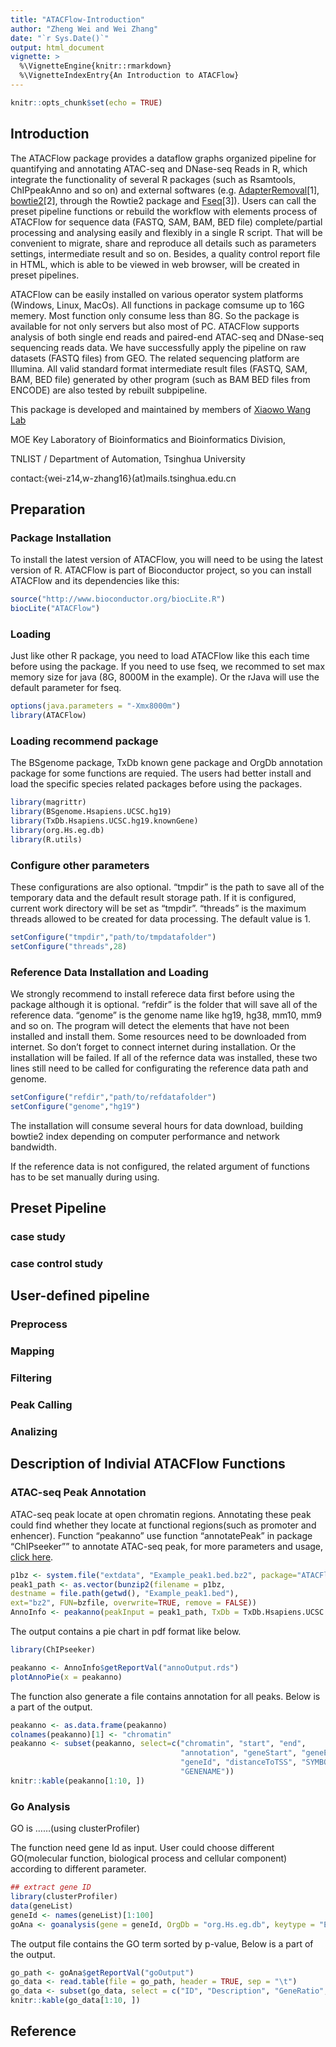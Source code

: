 ```yaml
---
title: "ATACFlow-Introduction"
author: "Zheng Wei and Wei Zhang"
date: "`r Sys.Date()`"
output: html_document
vignette: >
  %\VignetteEngine{knitr::rmarkdown}
  %\VignetteIndexEntry{An Introduction to ATACFlow}
---
```


```r
knitr::opts_chunk$set(echo = TRUE)
```

## Introduction

The ATACFlow package provides a dataflow graphs organized pipeline 
for quantifying and annotating ATAC-seq and DNase-seq Reads in R,
which integrate the functionality of several R packages 
(such as Rsamtools, ChIPpeakAnno and so on) and external softwares 
(e.g. [AdapterRemoval](https://github.com/MikkelSchubert/adapterremoval)[1], [bowtie2](http://bowtie-bio.sourceforge.net/bowtie2/index.shtml)[2], 
through the Rowtie2 package and 
[Fseq](http://fureylab.web.unc.edu/software/fseq)[3]). 
Users can call the preset pipeline functions or 
rebuild the workflow with elements process of ATACFlow
for sequence data (FASTQ, SAM, BAM, BED file) complete/partial processing 
and analysing easily and flexibly in a single R script.
That will be convenient to migrate, share and reproduce all 
details such as parameters settings, intermediate result and so on.
Besides, a quality control report file in HTML, 
which is able to be viewed in web browser,
will be created in preset pipelines.

ATACFlow can be easily installed on various operator system platforms
(Windows, Linux, MacOs). All functions in package comsume up to 16G memery.
Most function only consume less than 8G. So the package is available for 
not only servers but also  most of PC.
ATACFlow supports analysis of both single end reads and
paired-end ATAC-seq and DNase-seq sequencing reads data.
We have successfully apply the pipeline on 
raw datasets (FASTQ files) from GEO. 
The related sequencing platform are Illumina.
All valid standard format intermediate result files
(FASTQ, SAM, BAM, BED file) generated
by other program (such as BAM BED files from ENCODE) 
are also tested by rebuilt subpipeline.


This package is developed and maintained by members of 
[Xiaowo Wang Lab](http://bioinfo.au.tsinghua.edu.cn/member/xwwang)

MOE Key Laboratory of Bioinformatics and Bioinformatics Division, 

TNLIST / Department of Automation, Tsinghua University

contact:{wei-z14,w-zhang16}(at)mails.tsinghua.edu.cn

## Preparation

### Package Installation

To install the latest version of ATACFlow, you will need to be using the
latest version of R. ATACFlow is part of Bioconductor project, 
so you can install ATACFlow and its dependencies like this:

```r
source("http://www.bioconductor.org/biocLite.R")
biocLite("ATACFlow")
```

### Loading

Just like other R package, 
you need to load ATACFlow like this each time before using the package.
If you need to use fseq, 
we recommed to set max memory size for java (8G, 8000M in the example).
Or the rJava will use the default parameter for fseq.

```r
options(java.parameters = "-Xmx8000m")
library(ATACFlow)
```

### Loading recommend package

The BSgenome package, TxDb known gene package and OrgDb annotation package
for some functions are requied. The users had better install and
load the specific species related packages before using the packages.

```r
library(magrittr)
library(BSgenome.Hsapiens.UCSC.hg19)
library(TxDb.Hsapiens.UCSC.hg19.knownGene)
library(org.Hs.eg.db)
library(R.utils)
```


### Configure other parameters

These configurations are also optional. 
"tmpdir" is the path to save all of the temporary data and
the default result storage path. If it is configured,
current work directory will be set as "tmpdir".
"threads" is the maximum threads allowed to 
be created for data processing.
The default value is 1.


```r
setConfigure("tmpdir","path/to/tmpdatafolder")
setConfigure("threads",28)
```

### Reference Data Installation and Loading

We strongly recommend to install referece data first before using the package
although it is optional. 
"refdir" is the folder that will save all of the reference data.
"genome" is the genome name like hg19, hg38, mm10, mm9 and so on.
The program will detect the elements that have not been installed and install them.
Some resources need to be downloaded from internet. 
So don't forget to connect internet during installation.
Or the installation will be failed.
If all of the refernce data was installed, 
these two lines still need to be called 
for configurating the reference data path and genome. 

```r
setConfigure("refdir","path/to/refdatafolder")
setConfigure("genome","hg19")
```

The installation will consume several hours for data download,
building bowtie2 index depending on computer performance and 
network bandwidth. 

If the reference data is not configured, 
the related argument of functions has to be set manually during using. 


## Preset Pipeline

### case study


### case control study



## User-defined pipeline 

### Preprocess

### Mapping

### Filtering

### Peak Calling

### Analizing

## Description of Indivial ATACFlow Functions


### ATAC-seq Peak Annotation
ATAC-seq peak locate at open chromatin regions. Annotating these peak could find whether they locate at functional regions(such as promoter and enhencer). Function "peakanno" use  function "annotatePeak" in package "ChIPseeker"" to annotate ATAC-seq peak, for more parameters and usage, [click here](https://bioconductor.org/packages/release/bioc/html/clusterProfiler.html).


```r
p1bz <- system.file("extdata", "Example_peak1.bed.bz2", package="ATACFlow")
peak1_path <- as.vector(bunzip2(filename = p1bz,
destname = file.path(getwd(), "Example_peak1.bed"),
ext="bz2", FUN=bzfile, overwrite=TRUE, remove = FALSE))
AnnoInfo <- peakanno(peakInput = peak1_path, TxDb = TxDb.Hsapiens.UCSC.hg19.knownGene, annoDb = "org.Hs.eg.db")
```

The output contains a pie chart in pdf format like below.
```r
library(ChIPseeker)
```
```r
peakanno <- AnnoInfo$getReportVal("annoOutput.rds")
plotAnnoPie(x = peakanno)
```

The function also generate a file contains annotation for all peaks.
Below is a part of the output.
```r
peakanno <- as.data.frame(peakanno)
colnames(peakanno)[1] <- "chromatin"
peakanno <- subset(peakanno, select=c("chromatin", "start", "end", 
                                      "annotation", "geneStart", "geneEnd", 
                                      "geneId", "distanceToTSS", "SYMBOL", 
                                      "GENENAME"))
knitr::kable(peakanno[1:10, ])
```
### Go Analysis

GO is ......(using clusterProfiler)

The function need gene Id as input. User could choose different GO(molecular function, biological process and cellular component) according to different parameter. 

```r
## extract gene ID
library(clusterProfiler)
data(geneList)
geneId <- names(geneList)[1:100]
goAna <- goanalysis(gene = geneId, OrgDb = "org.Hs.eg.db", keytype = "ENTREZID", ont = "MF")
```

The output file contains the GO term sorted by p-value, 
Below is a part of the output.

```r
go_path <- goAna$getReportVal("goOutput")
go_data <- read.table(file = go_path, header = TRUE, sep = "\t")
go_data <- subset(go_data, select = c("ID", "Description", "GeneRatio", "pvalue", "qvalue"))
knitr::kable(go_data[1:10, ])
```

## Reference



